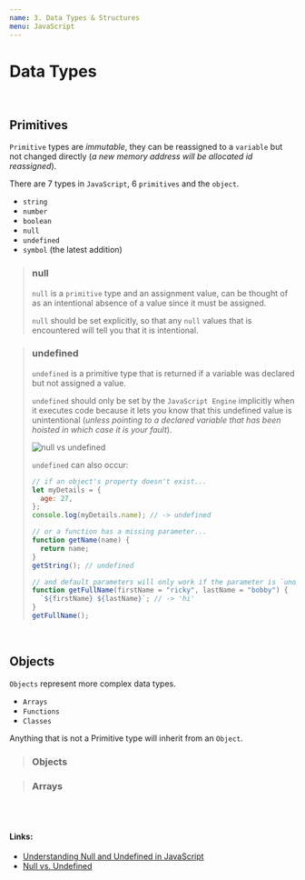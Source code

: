 ```yaml
---
name: 3. Data Types & Structures
menu: JavaScript
---
```


# Data Types

<br />

## Primitives

`Primitive` types are _immutable_, they can be reassigned to a `variable` but not changed directly (_a new memory address will be allocated id reassigned_).

There are 7 types in `JavaScript`, 6 `primitives` and the `object`.

- `string`
- `number`
- `boolean`
- `null`
- `undefined`
- `symbol` (the latest addition)

> ### **null**
>
> `null` is a `primitive` type and an assignment value, can be thought of as an intentional absence of a value since it must be assigned.
>
> `null` should be set explicitly, so that any `null` values that is encountered will tell you that it is intentional.

> ### **undefined**
>
> `undefined` is a primitive type that is returned if a variable was declared but not assigned a value.
>
> `undefined` should only be set by the `JavaScript Engine` implicitly when it executes code because it lets you know that this undefined value is unintentional (_unless pointing to a declared variable that has been hoisted in which case it is your fault_).
>
> ![null vs undefined](https://i.stack.imgur.com/T9M2J.png)
>
> `undefined` can also occur:
>
> ```js
> // if an object's property doesn't exist...
> let myDetails = {
>   age: 27,
> };
> console.log(myDetails.name); // -> undefined
>
> // or a function has a missing parameter...
> function getName(name) {
>   return name;
> }
> getString(); // undefined
>
> // and default parameters will only work if the parameter is `undefined`
> function getFullName(firstName = "ricky", lastName = "bobby") {
>   `${firstName} ${lastName}`; // -> 'hi'
> }
> getFullName();
> ```

<br />

## Objects

`Objects` represent more complex data types.

- `Arrays`
- `Functions`
- `Classes`

Anything that is not a Primitive type will inherit from an `Object`.

> ### **Objects**

> ### **Arrays**

<br />
<br />

#### Links:

- [Understanding Null and Undefined in JavaScript](https://blog.bitsrc.io/understanding-null-and-undefined-in-javascript-77ceb44cf7db)
- [Null vs. Undefined](https://codeburst.io/javascript-null-vs-undefined-20f955215a2)
